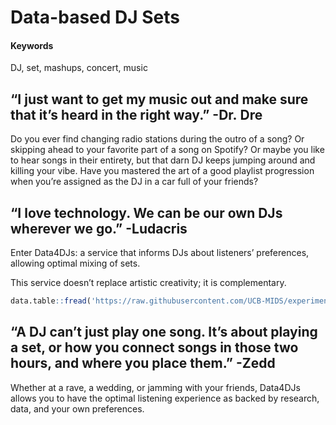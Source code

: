 # Data-based DJ Sets {#data-4-DJs}

#### Keywords {-}

DJ, set, mashups, concert, music

## "I just want to get my music out and make sure that it's heard in the right way." -Dr. Dre

Do you ever find changing radio stations during the outro of a song? Or skipping ahead to your favorite part of a song on Spotify? Or maybe you like to hear songs in their entirety, but that darn DJ keeps jumping around and killing your vibe. Have you mastered the art of a good playlist progression when you're assigned as the DJ in a car full of your friends?

## "I love technology. We can be our own DJs wherever we go." -Ludacris

Enter Data4DJs: a service that informs DJs about listeners' preferences, allowing optimal mixing of sets.

This service doesn't replace artistic creativity; it is complementary.

```r
data.table::fread('https://raw.githubusercontent.com/UCB-MIDS/experiments-causality/master/data/GerberGreenBook_Chapter3_Donations.csv?token=ABNmuX-Q14rzQ4teItDenc9L5Wo2flncks5ZL5qEwA%3D%3D') %>% stargazer::stargazer(type = 'html',title = 'Something from W241 Experiments and Causality')
```

## "A DJ can't just play one song. It's about playing a set, or how you connect songs in those two hours, and where you place them." -Zedd

Whether at a rave, a wedding, or jamming with your friends, Data4DJs allows you to have the optimal listening experience as backed by research, data, and your own preferences.
